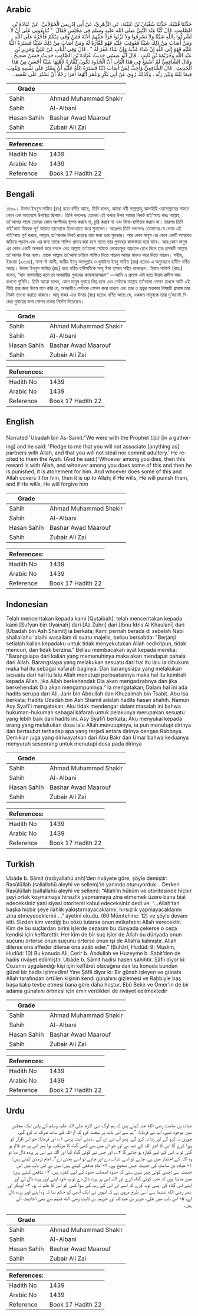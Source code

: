 ## Arabic


<div dir="rtl" lang="ar" style={{fontSize:'larger',backgroundColor:'#f8f9fa',padding:20}}>
حَدَّثَنَا قُتَيْبَةُ، حَدَّثَنَا سُفْيَانُ بْنُ عُيَيْنَةَ، عَنِ الزُّهْرِيِّ، عَنْ أَبِي إِدْرِيسَ الْخَوْلاَنِيِّ، عَنْ عُبَادَةَ بْنِ الصَّامِتِ، قَالَ كُنَّا عِنْدَ النَّبِيِّ صلى الله عليه وسلم فِي مَجْلِسٍ فَقَالَ ‏ "‏ تُبَايِعُونِي عَلَى أَنْ لاَ تُشْرِكُوا بِاللَّهِ شَيْئًا وَلاَ تَسْرِقُوا وَلاَ تَزْنُوا قَرَأَ عَلَيْهِمُ الآيَةَ فَمَنْ وَفَى مِنْكُمْ فَأَجْرُهُ عَلَى اللَّهِ وَمَنْ أَصَابَ مِنْ ذَلِكَ شَيْئًا فَعُوقِبَ عَلَيْهِ فَهُوَ كَفَّارَةٌ لَهُ وَمَنْ أَصَابَ مِنْ ذَلِكَ شَيْئًا فَسَتَرَهُ اللَّهُ عَلَيْهِ فَهُوَ إِلَى اللَّهِ إِنْ شَاءَ عَذَّبَهُ وَإِنْ شَاءَ غَفَرَ لَهُ ‏"‏ ‏.‏ قَالَ وَفِي الْبَابِ عَنْ عَلِيٍّ وَجَرِيرِ بْنِ عَبْدِ اللَّهِ وَخُزَيْمَةَ بْنِ ثَابِتٍ ‏.‏ قَالَ أَبُو عِيسَى حَدِيثُ عُبَادَةَ بْنِ الصَّامِتِ حَدِيثٌ حَسَنٌ صَحِيحٌ ‏.‏ وَقَالَ الشَّافِعِيُّ لَمْ أَسْمَعْ فِي هَذَا الْبَابِ أَنَّ الْحُدُودَ تَكُونُ كَفَّارَةً لأَهْلِهَا شَيْئًا أَحْسَنَ مِنْ هَذَا الْحَدِيثِ ‏.‏ قَالَ الشَّافِعِيُّ وَأُحِبُّ لِمَنْ أَصَابَ ذَنْبًا فَسَتَرَهُ اللَّهُ عَلَيْهِ أَنْ يَسْتُرَ عَلَى نَفْسِهِ وَيَتُوبَ فِيمَا بَيْنَهُ وَبَيْنَ رَبِّهِ ‏.‏ وَكَذَلِكَ رُوِيَ عَنْ أَبِي بَكْرٍ وَعُمَرَ أَنَّهُمَا أَمَرَا رَجُلاً أَنْ يَسْتُرَ عَلَى نَفْسِهِ ‏.‏
</div>
<div style={{backgroundColor:'#f8f9fa',padding:20, marginBottom: 10}}><table> <thead> <tr> <th>Grade</th> <th></th> </tr> </thead> <tbody> <tr><td>Sahih</td><td>Ahmad Muhammad Shakir</td></tr><tr><td>Sahih</td><td>Al-Albani</td></tr><tr><td>Hasan Sahih</td><td>Bashar Awad Maarouf</td></tr><tr><td>Sahih</td><td>Zubair Ali Zai</td></tr></tbody></table><table> <thead> <tr> <th>References:</th> <th></th> </tr> </thead> <tbody><tr><td>Hadith No</td><td>1439</td></tr><tr><td>Arabic No</td><td>1439</td></tr><tr><td>Reference</td><td>Book 17 Hadith 22</td></tr></tbody></table></div>

## Bengali


<div dir="ltr" lang="bn" style={{fontSize:'larger',backgroundColor:'#f8f9fa',padding:20}}>
১৪৩৯। উবাদা ইবনুস সামিত (রাঃ) হতে বর্ণিত আছে, তিনি বলেন, আমরা নবী সাল্লাল্লাহু আলাইহি ওয়াসাল্লামের সামনে কোন এক সমাবেশে উপস্থিত ছিলাম। তিনি বললেনঃ তোমরা এই কথার উপর আমার নিকট বাই’আত করঃ আল্লাহ্ তা'আলার সাথে তোমরা কোন অংশীদার স্থাপন করবে না, চুরি করবে না এবং যিনা-ব্যভিচার করবে না। তারপর তিনি বাই’আত বিষয়ক পূর্ণ আয়াত তাদেরকে তিলাওয়াত করে শুনালেন। অতঃপর তিনি বললেনঃ তোমাদের যে লোক এই বাই’আত পূর্ণ করবে, আল্লাহ্ তা'আলার নিকট রয়েছে তার জন্য তার পুরস্কার। আর কোন মানুষ এর কোন একটি অপরাধে জড়িয়ে পড়লে এবং এর জন্য তাকে শাস্তিও প্রদান করা হলে তাতে তার গুনাহের কাফফারা হয়ে যাবে। আর কোন মানুষ এর কোন একটি অপকর্ম করে বসলে এবং আল্লাহ তা'আলা সেটাকে লোকচক্ষুর আড়ালে রেখে দিলে তার প্রসঙ্গটি আল্লাহ তা'আলার উপর ন্যস্ত। তাকে আল্লাহ তা'আলা চাইলে শাস্তিও দিতে পারেন আবার মাফও করে দিতে পারেন। সহীহ, ইরওয়া (২৩৩৪), নাসা-ঈ আলী, জারীর ইবনু আবদুল্লাহ ও খুযাইমা ইবনু সাবিত (রাঃ) হতেও এ অনুচ্ছেদে হাদীস বর্ণিত আছে। উবাদা ইবনুস সামিত (রাঃ) হতে বর্ণিত হাদীসটিকে আবূ ঈসা হাসান সহীহ বলেছেন। ইমাম শাফিঈ (রাহঃ) বলেন, “হাদ বাস্তবায়িত হলে তা অপরাধীর গুনাহের কাফফারাস্বরূপ” —আমি এ প্রসঙ্গে এটা হতে উত্তম হাদীস আর কখনো শুনিনি। তিনি আরো বলেন, কোন মানুষ গুনাহে লিপ্ত হলে এবং সেটাকে আল্লাহ তা'আলা গোপন রাখলে আমি এই নীতি তার জন্য উত্তম মনে করি যে, অপরাধীও সেটাকে গোপন করে রাখবে এবং তার ও প্রভুর মধ্যকার বিষয়টি প্রসঙ্গে তার নিকট তাওবা করতে থাকবে। আবূ বাকর এবং উমার (রাঃ) হতেও বর্ণিত আছে যে, একজন মানুষকে তারা দু’জনেই নিজের গুনাহের কথা গোপন রাখার নির্দেশ দিয়েছেন।
</div>
<div style={{backgroundColor:'#f8f9fa',padding:20, marginBottom: 10}}><table> <thead> <tr> <th>Grade</th> <th></th> </tr> </thead> <tbody> <tr><td>Sahih</td><td>Ahmad Muhammad Shakir</td></tr><tr><td>Sahih</td><td>Al-Albani</td></tr><tr><td>Hasan Sahih</td><td>Bashar Awad Maarouf</td></tr><tr><td>Sahih</td><td>Zubair Ali Zai</td></tr></tbody></table><table> <thead> <tr> <th>References:</th> <th></th> </tr> </thead> <tbody><tr><td>Hadith No</td><td>1439</td></tr><tr><td>Arabic No</td><td>1439</td></tr><tr><td>Reference</td><td>Book 17 Hadith 22</td></tr></tbody></table></div>

## English


<div dir="ltr" lang="en" style={{fontSize:'larger',backgroundColor:'#f8f9fa',padding:20}}>
Narrated 'Ubadah bin As-Samit:"We were with the Prophet (ﷺ) [in a gathering] and he said: 'Pledge to me that you will not associate [anything as] partners with Allah, and that you will not steal nor commit adultery.' He recited to them the Ayah. (And he said:)'Whoever among you dies, then this reward is with Allah, and whoever among you does some of this and then he is punished, it is atonement for him. And whoever does some of this and Allah covers it for him, then it is up to Allah; if He wills, He will punish them, and if He wills, He will forgive him
</div>
<div style={{backgroundColor:'#f8f9fa',padding:20, marginBottom: 10}}><table> <thead> <tr> <th>Grade</th> <th></th> </tr> </thead> <tbody> <tr><td>Sahih</td><td>Ahmad Muhammad Shakir</td></tr><tr><td>Sahih</td><td>Al-Albani</td></tr><tr><td>Hasan Sahih</td><td>Bashar Awad Maarouf</td></tr><tr><td>Sahih</td><td>Zubair Ali Zai</td></tr></tbody></table><table> <thead> <tr> <th>References:</th> <th></th> </tr> </thead> <tbody><tr><td>Hadith No</td><td>1439</td></tr><tr><td>Arabic No</td><td>1439</td></tr><tr><td>Reference</td><td>Book 17 Hadith 22</td></tr></tbody></table></div>

## Indonesian


<div dir="ltr" lang="id" style={{fontSize:'larger',backgroundColor:'#f8f9fa',padding:20}}>
Telah menceritakan kepada kami [Qutaibah], telah menceritakan kepada kami [Sufyan bin Uyainah] dari [Az Zuhri] dari [Ibnu Idris Al Khaulani] dari [Ubadah bin Ash Shamit] ia berkata; Kami pernah berada di sebelah Nabi shallallahu 'alaihi wasallam di suatu majelis, beliau bersabda: "Berjanji setialah kalian kepadaku untuk tidak menyekutukan Allah sedikitpun, tidak mencuri, dan tidak berzina." Beliau membacakan ayat kepada mereka: "Barangsiapa dari kalian yang memenuhinya maka akan mendapat pahala dari Allah. Barangsiapa yang melakukan sesuatu dari hal itu lalu ia dihukum maka hal itu sebagai kafarah baginya. Dan barangsiapa yang melakukan sesuatu dari hal itu lalu Allah menutupi perbuatannya maka hal itu kembali kepada Allah, jika Allah berkehendak Dia akan mengadzabnya dan jika berkehendak Dia akan mengampuninya." Ia mengatakan; Dalam hal ini ada hadits serupa dari Ali, Jarir bin Abdullah dan Khuzaimah bin Tsabit. Abu Isa berkata; Hadits Ubadah bin Ash Shamit adalah hadits hasan shahih. Namun Asy Syafi'i mengatakan; Aku tidak mendengar dalam masalah ini bahwa hukuman-hukuman sebagai kafarah untuk pelakunya merupakan sesuatu yang lebih baik dari hadits ini. Asy Syafi'i berkata; Aku menyukai kepada orang yang melakukan dosa lalu Allah menutupinya, ia pun menutupi dirinya dan bertaubat terhadap apa yang terjadi antara dirinya dengan Rabbnya. Demikian juga yang diriwayatkan dari Abu Bakr dan Umar bahwa keduanya menyuruh seseorang untuk menutupi dosa pada dirinya
</div>
<div style={{backgroundColor:'#f8f9fa',padding:20, marginBottom: 10}}><table> <thead> <tr> <th>Grade</th> <th></th> </tr> </thead> <tbody> <tr><td>Sahih</td><td>Ahmad Muhammad Shakir</td></tr><tr><td>Sahih</td><td>Al-Albani</td></tr><tr><td>Hasan Sahih</td><td>Bashar Awad Maarouf</td></tr><tr><td>Sahih</td><td>Zubair Ali Zai</td></tr></tbody></table><table> <thead> <tr> <th>References:</th> <th></th> </tr> </thead> <tbody><tr><td>Hadith No</td><td>1439</td></tr><tr><td>Arabic No</td><td>1439</td></tr><tr><td>Reference</td><td>Book 17 Hadith 22</td></tr></tbody></table></div>

## Turkish


<div dir="ltr" lang="tr" style={{fontSize:'larger',backgroundColor:'#f8f9fa',padding:20}}>
Ubâde b. Sâmit (radıyallahü anh)’den rivâyete göre, şöyle demiştir: Rasûlüllah (sallallahü aleyhi ve sellem)’in yanında oturuyorduk… Derken Rasûlüllah (sallallahü aleyhi ve sellem): “Allah’ın hüküm ve otoritesinde hiçbir şeyi ortak koşmamaya hırsızlık yapmamaya zina etmemek üzere bana biat edeceksiniz yani siyasi otoritemi kabul edeceksiniz dedi ve: “…Allah’tan başka hiçbir şeye ilahlık yakıştırmayacaklarını, hırsızlık yapmayacaklarını zina etmeyeceklerini …” ayetini okudu. (60 Mümtehine: 12) ve şöyle devam etti. Sizden kim verdiği bu sözü tutarsa onun mükafatını Allah verecektir. Kim de bu suçlardan birini işlerde cezasını bu dünyada çekerse o ceza kendisi için keffarettir. Her kim de bir suç işler de Allah bu dünyada onun suçunu örterse onun suçunu örterse onun işi de Allah’a kalmıştır. Allah dilerse ona affeder dilerse ona azâb eder.” (Buhârî, Hudûd: 9; Müslim, Hudûd: 10) Bu konuda Ali, Cerir b. Abdullah ve Huzeyme b. Sabit’den de hadis rivâyet edilmiştir. Ubâde b. Sâmit hadisi hasen sahihtir. Şâfii diyor ki: Cezanın uygulandığı kişi için keffâret olacağına dair bu konuda bundan güzel bir hadis işitmedim! Yine Şâfii diyor ki: Bir günah işleyen ve günahı Allah tarafından örtülen kişinin kendi günahını gizlemesi ve Rabbiyle baş başa kalıp tevbe etmesi bana göre daha hoştur. Ebû Bekir ve Ömer’in de bir adama günahını örtmesi için emir verdikleri de rivâyet edilmektedir
</div>
<div style={{backgroundColor:'#f8f9fa',padding:20, marginBottom: 10}}><table> <thead> <tr> <th>Grade</th> <th></th> </tr> </thead> <tbody> <tr><td>Sahih</td><td>Ahmad Muhammad Shakir</td></tr><tr><td>Sahih</td><td>Al-Albani</td></tr><tr><td>Hasan Sahih</td><td>Bashar Awad Maarouf</td></tr><tr><td>Sahih</td><td>Zubair Ali Zai</td></tr></tbody></table><table> <thead> <tr> <th>References:</th> <th></th> </tr> </thead> <tbody><tr><td>Hadith No</td><td>1439</td></tr><tr><td>Arabic No</td><td>1439</td></tr><tr><td>Reference</td><td>Book 17 Hadith 22</td></tr></tbody></table></div>

## Urdu


<div dir="rtl" lang="ur" style={{fontSize:'larger',backgroundColor:'#f8f9fa',padding:20}}>
عبادہ بن صامت رضی الله عنہ کہتے ہیں کہ ہم لوگ نبی اکرم صلی اللہ علیہ وسلم کے پاس ایک مجلس میں موجود تھے، آپ نے فرمایا: ”ہم سے اس بات پر بیعت کرو کہ تم اللہ کے ساتھ شرک نہ کرو گے، چوری نہ کرو گے اور زنا نہ کرو گے، پھر آپ نے ان کے سامنے آیت پڑھی ۱؎ اور فرمایا: جو اس اقرار کو پورا کرے گا اس کا اجر اللہ کے ذمہ ہے اور جو ان میں سے کسی گناہ کا مرتکب ہوا پھر اس پر حد قائم ہو گئی تو یہ اس کے لیے کفارہ ہو جائے گا ۲؎، اور جس نے کوئی گناہ کیا اور اللہ نے اس پر پردہ ڈال دیا تو وہ اللہ کے اختیار میں ہے، چاہے تو اسے عذاب دے اور چاہے تو اسے بخش دے“۔ امام ترمذی کہتے ہیں: ۱- عبادہ بن صامت کی حدیث حسن صحیح ہے، ۲- امام شافعی کہتے ہیں: میں نے اس باب میں اس حدیث سے اچھی کوئی چیز نہیں سنی کہ حدود اصحاب حدود کے لیے کفارہ ہیں، ۳- شافعی کہتے ہیں: میں چاہتا ہوں کہ جب کوئی گناہ کرے اور اللہ اس پر پردہ ڈال دے تو وہ خود اپنے اوپر پردہ ڈال لے اور اپنے اس گناہ کی ایسی توبہ کرے کہ اسے اور اس کے رب کے سوا کسی کو اس کا علم نہ ہو، ۴- ابوبکر اور عمر رضی الله عنہما سے اسی طرح مروی ہے کہ انہوں نے ایک آدمی کو حکم دیا کہ وہ اپنے اوپر پردہ ڈال لے، ۵- اس باب میں علی، جریر بن عبداللہ اور خزیمہ بن ثابت رضی الله عنہم سے بھی احادیث آئی ہیں۔
</div>
<div style={{backgroundColor:'#f8f9fa',padding:20, marginBottom: 10}}><table> <thead> <tr> <th>Grade</th> <th></th> </tr> </thead> <tbody> <tr><td>Sahih</td><td>Ahmad Muhammad Shakir</td></tr><tr><td>Sahih</td><td>Al-Albani</td></tr><tr><td>Hasan Sahih</td><td>Bashar Awad Maarouf</td></tr><tr><td>Sahih</td><td>Zubair Ali Zai</td></tr></tbody></table><table> <thead> <tr> <th>References:</th> <th></th> </tr> </thead> <tbody><tr><td>Hadith No</td><td>1439</td></tr><tr><td>Arabic No</td><td>1439</td></tr><tr><td>Reference</td><td>Book 17 Hadith 22</td></tr></tbody></table></div>